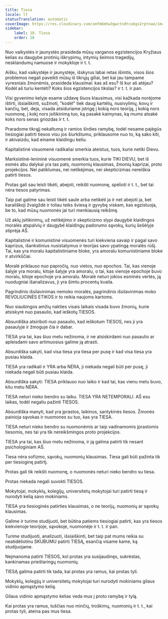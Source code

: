 ```yaml
---
title: Tiesa
locale: lt
statusTranslation: automatic
coverImage: https://res.cloudinary.com/xmfm6mhw3gwctndtcubgx2rptnae/image/upload/v1740337243/small_cover_educacion_fundamental_a051170f1c.webp
sidebar:
    label: 18. Tiesa
    order: 18
---
```

Nuo vaikystės ir jaunystės prasideda mūsų varganos egzistencijos Kryžiaus kelias su daugybe protinių iškrypimų, intymių šeimos tragedijų, nesklandumų namuose ir mokykloje ir t. t.

Aišku, kad vaikystėje ir jaunystėje, išskyrus labai retas išimtis, visos šios problemos negali paveikti mūsų iš tikrųjų giliai, bet kai jau tampame vyresniais žmonėmis, prasideda klausimai: kas aš esu? Iš kur aš atėjau? Kodėl aš turiu kentėti? Koks šios egzistencijos tikslas? ir t. t. ir pan.

Visi gyvenimo kelyje esame uždavę šiuos klausimus, visi kažkada norėjome ištirti, išsiaiškinti, sužinoti, "kodėl" tiek daug kartėlių, nusivylimų, kovų ir kančių, bet, deja, visada atsiduriame įstrigę į kokią nors teoriją, į kokią nors nuomonę, į kokį nors įsitikinimą tuo, ką pasakė kaimynas, ką mums atsakė koks nors senas griozdas ir t. t.

Praradome tikrąjį nekaltumą ir ramios širdies ramybę, todėl nesame pajėgūs tiesiogiai patirti tiesos visu jos šiurkštumu, priklausome nuo to, ką sako kiti, ir akivaizdu, kad einame klaidingu keliu.

Kapitalistinė visuomenė radikaliai smerkia ateistus, tuos, kurie netiki Dievu.

Marksistinė-lenininė visuomenė smerkia tuos, kurie TIKI DIEVU, bet iš esmės abu dalykai yra tas pats, nuomonių klausimas, žmonių kaprizai, proto projekcijos. Nei patiklumas, nei netikėjimas, nei skepticizmas nereiškia patirti tiesos.

Protas gali sau leisti tikėti, abejoti, reikšti nuomonę, spėlioti ir t. t., bet tai nėra tiesos patyrimas.

Taip pat galime sau leisti tikėti saule arba netikėti ja ir net abejoti ja, bet karališkoji žvaigždė ir toliau teiks šviesą ir gyvybę viskam, kas egzistuoja, be to, kad mūsų nuomonės jai turi menkiausią reikšmę.

Už aklų įsitikinimų, už netikėjimo ir skepticizmo slypi daugybė klaidingos moralės atspalvių ir daugybė klaidingų padorumo sąvokų, kurių šešėlyje stiprėja AŠ.

Kapitalistinė ir komunistinė visuomenės turi kiekviena savaip ir pagal savo kaprizus, išankstinius nusistatymus ir teorijas savo ypatingą moralės rūšį. Tai, kas yra moralu kapitalistiniame bloke, yra amoralu komunistiniame bloke ir atvirkščiai.

Moralė priklauso nuo papročių, nuo vietos, nuo epochos. Tai, kas vienoje šalyje yra moralu, kitoje šalyje yra amoralu, o tai, kas vienoje epochoje buvo moralu, kitoje epochoje yra amoralu. Moralė neturi jokios esminės vertės, ją nuodugniai išanalizavus, ji yra šimtu procentų kvaila.

Pagrindinis išsilavinimas nemoko moralės, pagrindinis išsilavinimas moko REVOLIUCINĖS ETIKOS ir to reikia naujoms kartoms.

Nuo siaubingos amžių nakties visais laikais visada buvo žmonių, kurie atsiskyrė nuo pasaulio, kad ieškotų TIESOS.

Absurdiška atsiriboti nuo pasaulio, kad ieškotum TIESOS, nes ji yra pasaulyje ir žmoguje čia ir dabar.

TIESA yra tai, kas šiuo metu nežinoma, ir ne atsiskirdami nuo pasaulio ar apleisdami savo artimuosius galime ją atrasti.

Absurdiška sakyti, kad visa tiesa yra tiesa per pusę ir kad visa tiesa yra pusiau klaida.

TIESA yra radikali ir YRA arba NĖRA, ji niekada negali būti per pusę, ji niekada negali būti pusiau klaida.

Absurdiška sakyti: TIESA priklauso nuo laiko ir kad tai, kas vienu metu buvo, kitu metu NĖRA.

TIESA neturi nieko bendro su laiku. TIESA YRA NETEMPORALI. AŠ esu laikas, todėl negaliu pažinti TIESOS.

Absurdiška manyti, kad yra įprastos, laikinos, santykinės tiesos. Žmonės painioja sąvokas ir nuomones su tuo, kas yra TIESA.

TIESA neturi nieko bendro su nuomonėmis ar taip vadinamomis įprastomis tiesomis, nes tai yra tik nereikšmingos proto projekcijos.

TIESA yra tai, kas šiuo metu nežinoma, ir ją galima patirti tik nesant psichologiniam AŠ.

Tiesa nėra sofizmo, sąvokų, nuomonių klausimas. Tiesa gali būti pažinta tik per tiesioginę patirtį.

Protas gali tik reikšti nuomonę, o nuomonės neturi nieko bendro su tiesa.

Protas niekada negali suvokti TIESOS.

Mokytojai, mokyklų, kolegijų, universitetų mokytojai turi patirti tiesą ir nurodyti kelią savo mokiniams.

TIESA yra tiesioginės patirties klausimas, o ne teorijų, nuomonių ar sąvokų klausimas.

Galime ir turime studijuoti, bet būtina patiems tiesiogiai patirti, kas yra tiesos kiekvienoje teorijoje, sąvokoje, nuomonėje ir t. t. ir pan.

Turime studijuoti, analizuoti, išsiaiškinti, bet taip pat mums reikia su neatidėliotinu SKUBUMU patirti TIESĄ, esančią visame kame, ką studijuojame.

Neįmanoma patirti TIESOS, kol protas yra susijaudinęs, sukrėstas, kankinamas prieštaringų nuomonių.

TIESĄ galima patirti tik tada, kai protas yra ramus, kai protas tyli.

Mokyklų, kolegijų ir universitetų mokytojai turi nurodyti mokiniams gilaus vidinio apmąstymo kelią.

Gilaus vidinio apmąstymo kelias veda mus į proto ramybę ir tylą.

Kai protas yra ramus, tuščias nuo minčių, troškimų, nuomonių ir t. t., kai protas tyli, ateina pas mus tiesa.

